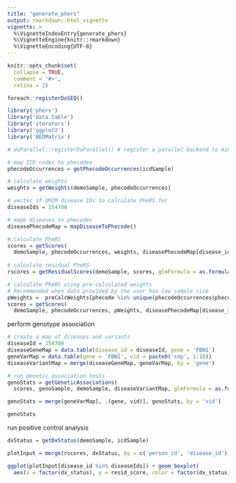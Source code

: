 ```yaml
---
title: "generate_phers"
output: rmarkdown::html_vignette
vignette: >
  %\VignetteIndexEntry{generate_phers}
  %\VignetteEngine{knitr::rmarkdown}
  %\VignetteEncoding{UTF-8}
---
```


```r
knitr::opts_chunk$set(
  collapse = TRUE,
  comment = '#>',
  retina = 2)

foreach::registerDoSEQ()
```

```r
library('phers')
library('data.table')
library('iterators')
library('ggplot2')
library('BEDMatrix')

# doParallel::registerDoParallel() # register a parallel backend to minimize runtime
```

```r
# map ICD codes to phecodes
phecodeOccurrences = getPhecodeOccurrences(icdSample)

# calculate weights
weights = getWeights(demoSample, phecodeOccurrences)

# vector of OMIM disease IDs to calculate PheRS for
diseaseIds = 154700

# mape diseases to phecodes
diseasePhecodeMap = mapDiseaseToPhecode()

# calculate PheRS
scores = getScores(
  demoSample, phecodeOccurrences, weights, diseasePhecodeMap[disease_id %in% diseaseIds])
 
# calculate residual PheRS
rscores = getResidualScores(demoSample, scores, glmFormula = as.formula(~ sex))

# calculate PheRS using pre-calculated weights
# Recommended when data provided by the user has low sample size
pWeights =  preCalcWeights[phecode %in% unique(phecodeOccurrences$phecode)]
scores = getScores(
  demoSample, phecodeOccurrences, pWeights, diseasePhecodeMap[disease_id == diseaseIds])
```


perform genotype association 
```r
# create a map of diseases and variants
diseaseId = 154700
diseaseGeneMap = data.table(disease_id = diseaseId, gene = 'FBN1')
geneVarMap = data.table(gene = 'FBN1', vid = paste0('snp', 1:10))
diseaseVariantMap = merge(diseaseGeneMap, geneVarMap, by = 'gene')

# run genetic association tests
genoStats = getGeneticAssociations(
  scores, genoSample, demoSample, diseaseVariantMap, glmFormula = as.formula(~ sex), modelType = 'additive')

genoStats = merge(geneVarMap[, .(gene, vid)], genoStats, by = 'vid')

genoStats
```


run positive control analysis
```r
dxStatus = getDxStatus(demoSample, icdSample)

plotInput = merge(rscores, dxStatus, by = c('person_id', 'disease_id'))

ggplot(plotInput[disease_id %in% diseaseIds]) + geom_boxplot(
  aes(x = factor(dx_status), y = resid_score, color = factor(dx_status)))
```
